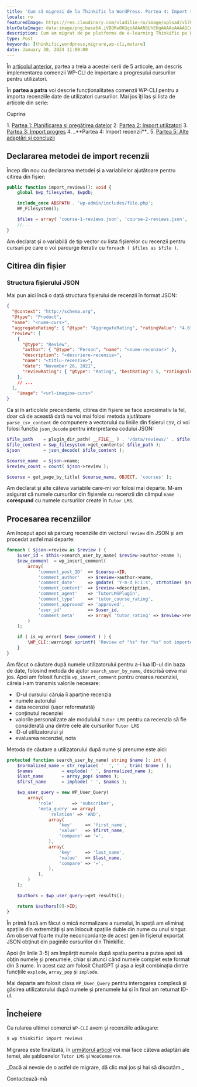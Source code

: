 ```yaml
---
title: 'Cum să migrezi de la Thinkific la WordPress. Partea 4: Import recenzii'
locale: ro
featuredImage: https://res.cloudinary.com/vladilie-ro/image/upload/v1706196659/blog/1.%20migrate-thinkific-to-wordpress/v5ypjuldovovlpqw1cc3.webp
blurDataImage: data:image/png;base64,iVBORw0KGgoAAAANSUhEUgAAAAoAAAAGCAIAAAB1kpiRAAAACXBIWXMAAAPoAAAD6AG1e1JrAAAAxUlEQVR4nAG6AEX/ANLS0t/f3+vr6+3t6+/y8fHy7/X39+/y8ens693f3gCZr8qmutOqwtuyxNrK1+b7+/j8//75/Pv19/fo6u0AOG2gKGGRNGiYPHCgUoO2gLPNnNXgmtLels/ZkMrVAKO51qnA3J2zy52yzH+0yxSesQB4iABOWwBicgCKoQDHx8VaTTwkEgAnEwBRQSxNTjkEGREADQA/Vkxmk5oAHg8ARzATLxsAHQAAHgIAMyAGOiQNUTsgaU8yPSsXAbliTzFAqmUAAAAASUVORK5CYII=
description: Cum am migrat de pe platforma de e-learning Thinkific pe WordPress folosind o comandă personalizată de WP-CLI. 
type: Post
keywords: [thinkific,wordpress,migrare,wp-cli,mutare]
date: January 30, 2024 11:00:00
---
```

În <a href="/blog/migrare-thinkific-wordpress-partea-3-import-progres">articolul anterior</a>, partea a treia a acestei serii de 5 articole, am descris implementarea comenzii WP-CLI de importare a progresului cursurilor pentru utilizatori.

În **partea a patra** voi descrie funcționalitatea comenzii WP-CLI pentru a importa recenziile date de utilizatori cursurilor.
Mai jos îți las și lista de articole din serie:
<div className='rounded-md border p-2 bg-gray-50 dark:bg-slate-900'>
    <p>Cuprins</p>
    1. <a href="/blog/migrare-thinkific-wordpress-partea-1-planificare-pregatire-date">Partea 1: Planificarea și pregătirea datelor</a>
    2. <a href="/blog/migrare-thinkific-wordpress-partea-2-import-utilizatori">Partea 2: Import utilizatori</a>
    3. <a href="/blog/migrare-thinkific-wordpress-partea-3-import-progres">Partea 3: Import progres</a>
    4. _**Partea 4: Import recenzii**_
    5. <a href="/blog/migrare-thinkific-wordpress-partea-5-adaptari-concluzii">Partea 5: Alte adaptări și concluzii</a>
</div>

## Declararea metodei de import recenzii
Încep din nou cu declararea metodei și a variabilelor ajutătoare pentru citirea din fișier:
```php showLineNumbers title="class-wpcli.php"
public function import_reviews(): void {
    global $wp_filesystem, $wpdb;

    include_once ABSPATH . 'wp-admin/includes/file.php';
    WP_Filesystem();

    $files = array( 'course-1-reviews.json', 'course-2-reviews.json', 'course-3-reviews', 'course-4-reviews.json' );
    //...
}
```
Am declarat și o variabilă de tip vector cu lista fișierelor cu recenzii pentru cursuri pe care o voi parcurge iterativ cu `foreach ( $files as $file )`.

## Citirea din fișier
### Structura fișierului JSON
Mai pun aici încă o dată structura fișierului de recenzii în format JSON:
```json showLineNumbers title="course-*-reviews.json"
{
  "@context": "http://schema.org",
  "@type": "Product",
  "name": "<nume-curs>",
  "aggregateRating": { "@type": "AggregateRating", "ratingValue": "4.6", "reviewCount": 5 },
  "review": [
    {
      "@type": "Review",
      "author": { "@type": "Person", "name": "<nume-recenzor>" },
      "description": "<descriere-recenzie>",
      "name": "<titlu-recenzie>",
      "date": "November 26, 2021",
      "reviewRating": { "@type": "Rating", "bestRating": 5, "ratingValue": 5, "worstRating": 0 }
    },
    // ...
  ],
    "image": "<url-imagine-curs>"
}
```

Ca și în articolele precendente, citirea din fișiere se face aproximativ la fel, doar că de această dată nu voi mai folosi metoda ajutătoare `parse_csv_content` de compunere a vectorului cu liniile din fișierul `CSV`, ci voi folosi funcția `json_decode` pentru interpretarea codului JSON:
```php showLineNumbers title="class-wpcli.php"
$file_path    = plugin_dir_path( __FILE__ ) . '/data/reviews/' . $file;
$file_content = $wp_filesystem->get_contents( $file_path );
$json         = json_decode( $file_content );

$course_name  = $json->name;
$review_count = count( $json->review );

$course = get_page_by_title( $course_name, OBJECT, 'courses' );
```
Am declarat și alte câteva variabile care-mi vor folosi mai departe.
M-am asigurat că numele cursurilor din fișierele cu recenzii din câmpul `name` **corespund** cu numele cursurilor create în `Tutor LMS`.

## Procesarea recenziilor
Am început apoi să parcurg recenziile din vectorul `review` din JSON și am procedat astfel mai departe:
```php showLineNumbers title="class-wpcli.php"
foreach ( $json->review as $review ) {
    $user_id = $this->search_user_by_name( $review->author->name );
    $new_comment  = wp_insert_comment(
        array(
            'comment_post_ID'  => $course->ID,
            'comment_author'   => $review->author->name,
            'comment_date'     => gmdate( 'Y-m-d H:i:s', strtotime( $review->date ) ),
            'comment_content'  => $review->description,
            'comment_agent'    => 'TutorLMSPlugin',
            'comment_type'     => 'tutor_course_rating',
            'comment_approved' => 'approved',
            'user_id'          => $user_id,
            'comment_meta'     => array( 'tutor_rating' => $review->reviewRating->ratingValue ), // phpcs:ignore WordPress.NamingConventions.ValidVariableName.UsedPropertyNotSnakeCase
        )
    );

    if ( is_wp_error( $new_comment ) ) {
        \WP_CLI::warning( sprintf( 'Review of "%s" for "%s" not imported.', $review->author->name, $course_name ) );
    }
}
```
Am făcut o căutare după numele utilizatorului pentru a-i lua ID-ul din baza de date, folosind metoda de ajutor `search_user_by_name`, descrisă ceva mai jos.
Apoi am folosit funcția `wp_insert_comment` pentru crearea recenziei, căreia i-am transmis valorile necesare:
- ID-ul cursului căruia îi aparține recenzia
- numele autorului
- data recenziei (ușor reformatată)
- conținutul recenziei
- valorile personalizate ale modulului `Tutor LMS` pentru ca recenzia să fie considerată una dintre cele ale cursurilor `Tutor LMS`
- ID-ul utilizatorului și
- evaluarea recenziei, nota

Metoda de căutare a utilizatorului după nume și prenume este aici:
```php showLineNumbers title="class-wpcli.php"
protected function search_user_by_name( string $name ): int {
    $normalized_name = str_replace( '  ', ' ', trim( $name ) );
    $names           = explode( ' ', $normalized_name );
    $last_name       = array_pop( $names );
    $first_name      = implode( ' ', $names );

    $wp_user_query = new WP_User_Query(
        array(
            'role'       => 'subscriber',
            'meta_query' => array(
                'relation' => 'AND',
                array(
                    'key'     => 'first_name',
                    'value'   => $first_name,
                    'compare' => '=',
                ),
                array(
                    'key'     => 'last_name',
                    'value'   => $last_name,
                    'compare' => '=',
                ),
            ),
        )
    );

    $authors = $wp_user_query->get_results();

    return $authors[0]->ID;
}
```
În primă fază am făcut o mică normalizare a numelui, în speță am eliminaț spațiile din extremități și am înlocuit spațiile duble din nume cu unul singur.
Am observat foarte multe neconcordanțe de acest gen în fișierul exportat JSON obținut din paginile cursurilor din Thinkific.

Apoi (în linile 3-5) am împărțit numele după spațiu pentru a putea apoi să obțin numele și prenumele, chiar și atunci când numele complet este format din 3 nume.
În acest caz am folosit ChatGPT și așa a ieșit combinația dintre funcțiile `explode`, `array_pop` și `implode`.

Mai departe am folosit clasa `WP_User_Query` pentru interogarea complexă și găsirea utilizatorului după numele și prenumele lui și în final am returnat ID-ul.

## Încheiere
Cu rularea ultimei comenzi `WP-CLI` avem și recenziile adăugare:
```sh
$ wp thinkific import reviews
```

Migrarea este finalizată, în <a href="/blog/migrare-thinkific-wordpress-partea-5-alte-adaptari">următorul articol</a> voi mai face câteva adaptări ale temei, ale șabloanelor `Tutor LMS` și `WooCommerce`.

<div className='mb-4 flex flex-col items-center rounded-md border border-blue-600 p-2'>
    <p className="text-center mt-0">_Dacă ai nevoie de o astfel de migrare, dă clic mai jos și hai să discutăm._</p>
    <Link href='/contact' className="animate-text-bg rounded-md bg-gradient-to-r from-blue-600 via-gray-600 to-green-500 bg-[length:400%] px-2 py-1 text-white hover:text-white">Contactează-mă</Link>
</div>